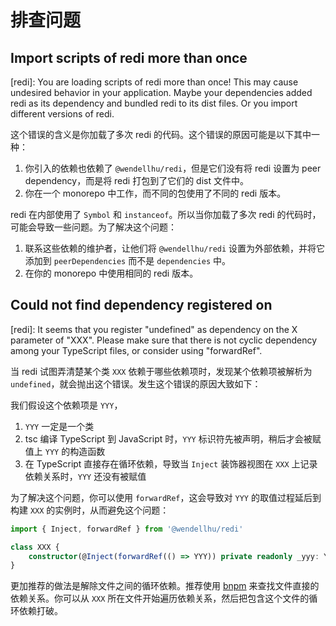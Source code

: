 
# 排查问题

## Import scripts of redi more than once

<Callout>
[redi]: You are loading scripts of redi more than once! This may cause undesired behavior in your application.
Maybe your dependencies added redi as its dependency and bundled redi to its dist files. Or you import different versions of redi.
</Callout>

这个错误的含义是你加载了多次 redi 的代码。这个错误的原因可能是以下其中一种：

1. 你引入的依赖也依赖了 `@wendellhu/redi`，但是它们没有将 redi 设置为 peer dependency，而是将 redi 打包到了它们的 dist 文件中。
2. 你在一个 monorepo 中工作，而不同的包使用了不同的 redi 版本。

redi 在内部使用了 `Symbol` 和 `instanceof`。所以当你加载了多次 redi 的代码时，可能会导致一些问题。为了解决这个问题：

1. 联系这些依赖的维护者，让他们将 `@wendellhu/redi` 设置为外部依赖，并将它添加到 `peerDependencies` 而不是 `dependencies` 中。
2. 在你的 monorepo 中使用相同的 redi 版本。

## Could not find dependency registered on

<Callout>
[redi]: It seems that you register "undefined" as dependency on the X parameter of "XXX". Please make sure that there is not cyclic dependency among your TypeScript files, or consider using "forwardRef".
</Callout>

当 redi 试图弄清楚某个类 `XXX` 依赖于哪些依赖项时，发现某个依赖项被解析为 `undefined`，就会抛出这个错误。发生这个错误的原因大致如下：

我们假设这个依赖项是 `YYY`，

1. `YYY` 一定是一个类
2. tsc 编译 TypeScript 到 JavaScript 时，`YYY` 标识符先被声明，稍后才会被赋值上 `YYY` 的构造函数
3. 在 TypeScript 直接存在循环依赖，导致当 `Inject` 装饰器视图在 `XXX` 上记录依赖关系时，`YYY` 还没有被赋值

为了解决这个问题，你可以使用 `forwardRef`，这会导致对 `YYY` 的取值过程延后到构建 `XXX` 的实例时，从而避免这个问题：

```ts
import { Inject, forwardRef } from '@wendellhu/redi'

class XXX {
    constructor(@Inject(forwardRef(() => YYY)) private readonly _yyy: YYY) {}
}

```

更加推荐的做法是解除文件之间的循环依赖。推荐使用 [bnpm](https://www.npmjs.com/package/dpdm) 来查找文件直接的依赖关系。你可以从  `XXX` 所在文件开始遍历依赖关系，然后把包含这个文件的循环依赖打破。
